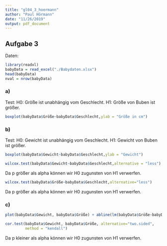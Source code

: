 ```yaml
---
title: "gl04_3_hoermann"
author: "Paul Hörmann"
date: "11/26/2019"
output: pdf_document
---
```

## Aufgabe 3
Daten:
```r
library(readxl)
babyData = read_excel("./Babydaten.xlsx")
head(babyData)
nval = nrow(babyData)
```
### a)
Test:
H0: Größe ist unabhängig vom Geschlecht.
H1: Größe von Buben ist größer.
```r
boxplot(babyData$Größe~babyData$Geschlecht,ylab = "Größe in cm")
```
### b)

Test:
H0: Gewicht ist unabhängig vom Geschlecht.
H1: Gewicht von Buben ist größer.
```r
boxplot(babyData$Gewicht~babyData$Geschlecht,ylab = "Gewicht")
```
```r
wilcox.test(babyData$Gewicht~babyData$Geschlecht,alternative = "less")
```
Da p größer als alpha können wir H0 zugunsten von H1 verwerfen.

```r
wilcox.test(babyData$Größe~babyData$Geschlecht,alternative="less")
```
Da p größer als alpha können wir H0 zugunsten von H1 verwerfen.
\pagebreak

### c)
```r
plot(babyData$Gewicht, babyData$Größe) + abline(lm(babyData$Größe~babyData$Gewicht), col="red")
```

```r
cor.test(babyData$Gewicht, babyData$Größe, alternative="two.sided",
         method = "kendall")
```
Da p kleiner als alpha können wir H0 zugunsten von H1 verwerfen.
